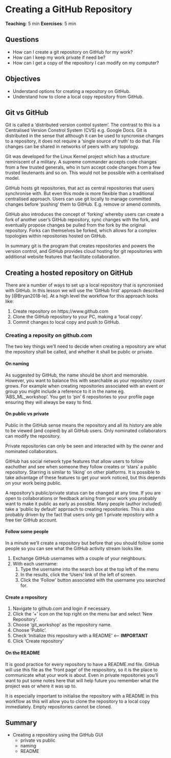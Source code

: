 # Creating a GitHub Repository

**Teaching**: 5 min
**Exercises**: 5 min

## Questions
* How can I create a git repository on GitHub for my work?
* How can I keep my work private if need be?
* How can I get a copy of the repository I can modify on my computer?

## Objectives
* Understand options for creating a repository on GitHub. 
* Understand how to clone a local copy repository from GitHub.

## Git vs GitHub

Git is called a 'distributed version control system'. The contrast to this is a
Centralised Version Constrol System (CVS) e.g. Google Docs. Git is distributed
in the sense that although it can be used to syncronise changes to a repository,
it does not require a 'single source of truth' to do that. File changes can be
shared in networks of peers with any topology.

Git was developed for the Linux Kernel project which has a structure reminiscent
of a military. A supreme commander accepts code changes from a few trusted
generals, who in turn accept code changes from a few trusted lieutenants and so
on. This would not be possible with a centralised model.

GitHub hosts git repositories, that act as central repositories that users
synchronise with. But even this mode is more flexible than a traditional
centralised approach. Users can use git locally to manage committed changes
before 'pushing' them to GitHub. E.g. remove or amend commits.

GitHub also introduces the concept of 'forking' whereby users can create a fork
of another user's GitHub repository, sync changes with the fork, and eventually propose
changes be pulled from the fork by the original repository. Forks can themselves
be forked, which allows for a complex topologies within repositories hosted on
GitHub.

In summary git is the program that creates repositories and powers the version
control, and GitHub provides cloud hosting for git repositories with additional
website features that facilitate collaboration.

## Creating a hosted repository on GitHub

There are a number of ways to set up a local repository that is syncronised with
GitHub. In this lesson we will use the 'GitHub first' approach described by
[@Bryan2018-le]. At a high level the workflow for this approach looks like:

1. Create repository on https://www.github.com
1. Clone the GitHub repository to your PC, making a 'local copy'.
1. Commit changes to local copy and push to GitHub.

### Creating a reposity on github.com

The two key things we'll need to decide when creating a repository are what the
repository shall be called, and whether it shall be public or private.

#### On naming
As suggested by GitHub, the name should be short and memorable. However, you
want to balance this with searchable as your repository count grows. For example
when creating repositories associated with an event or group you might include a
reference to it in the name eg. 'ABS_ML_workshop'. You get to 'pin' 6 repositories
to your profile page ensuring they will always be easy to find.

#### On public vs private
Public in the GitHub sense means the repository and all its history are able to
be viewed (and copied) by all GitHub users. Only nominated collaborators can
modify the repository.

Private repositories can only be seen and interacted with by the owner and
nominated collaborators.

GitHub has social network type features that allow users to follow eachother and
see when someone they follow creates or 'stars' a public repository. Starring is
similar to 'liking' on other platforms. It is possible to take advantage of
these features to get your work noticed, but this depends on your work being
public. 

A repository's public/private status can be changed at any time. If you are open
to collaborations or feedback arising from your work you probably want to make
it public as early as possible. Many people (author included) take a 'public by
default' approach to creating repositories. This is also probably driven by the
fact that users only get 1 private repository with a free tier GitHub account.

#### Follow some people {.exercise}
In a minute we'll create a repository but before that you should follow some
people so you can see what the GitHub activity stream looks like.

1. Exchange GitHub usernames with a couple of your neighbours.
1. With each username: 
    1. Type the username into the search box at the top left of the menu
    1. In the results, click the 'Users' link of the left of screen.
    1. Click the 'Follow' button associated with the username you searched for.

#### Create a repository {.exercise}

1. Navigate to github.com and login if necessary.
1. Click the '+' icon on the top right on the menu bar and select 'New Repository'.
1. Choose 'git_workshop' as the repository name.
1. Choose 'Public'.
1. Check 'Initialize this repository with a README' <-- **IMPORTANT**
1. Click 'Create repository'

#### On the README
It is good practice for every repository to have a README.md file. GitHub will
use this file as the 'front page' of the respository, so it is the place to
communicate what your work is about. Even in private repositories you'll want
to put some notes here that will help future you remember what the project was
or where it was up to.

It is especially important to initialise the repository with a README in this
workflow as this will allow you to clone the repository to a local copy
immediately. Empty repositories cannot be cloned.

## Summary

* Creating a repository using the GitHub GUI
  - private vs public
  - naming
  - README

